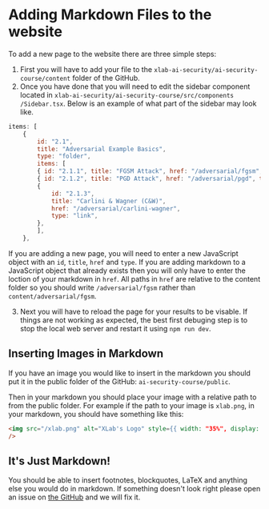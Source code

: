 # Adding Markdown Files to the website

To add a new page to the website there are three simple steps:

1.  First you will have to add your file to the `xlab-ai-security/ai-security-course/content` folder of the GitHub.
2.  Once you have done that you will need to edit the sidebar component located in `xlab-ai-security/ai-security-course/src/components
/Sidebar.tsx`. Below is an example of what part of the sidebar may look like.

```JavaScript
items: [
    {
        id: "2.1",
        title: "Adversarial Example Basics",
        type: "folder",
        items: [
        { id: "2.1.1", title: "FGSM Attack", href: "/adversarial/fgsm", type: "link" },
        { id: "2.1.2", title: "PGD Attack", href: "/adversarial/pgd", type: "link" },
        {
            id: "2.1.3",
            title: "Carlini & Wagner (C&W)",
            href: "/adversarial/carlini-wagner",
            type: "link",
        },
        ],
    },
```

If you are adding a new page, you will need to enter a new JavaScript object with
an `id`, `title`, `href` and `type`. If you are adding markdown to a JavaScript object that already
exists then you will only have to enter the loction of your markdown in `href`. All
paths in `href` are relative to the content folder so you should write `/adversarial/fgsm`
rather than `content/adversarial/fgsm`.

3.  Next you will have to reload the page for your results to be visable. If things are not
    working as expected, the best first debuging step is to stop the local web server and restart
    it using `npm run dev`.

## Inserting Images in Markdown

If you have an image you would like to insert in the markdown you should put it
in the public folder of the GitHub: `ai-security-course/public`.

Then in your markdown you should place your image with a relative path to from the public folder.
For example if the path to your image is `xlab.png`, in your markdown, you should have something like this:

```html
<img src="/xlab.png" alt="XLab's Logo" style={{ width: "35%", display: "block", margin: "0 auto" }}
/>
```

## It's Just Markdown!

You should be able to insert footnotes, blockquotes, LaTeX and anything else you would do
in markdown. If something doesn't look right please open an issue on [the GitHub](https://github.com/zroe1/xlab-ai-security/tree/main) and we will
fix it.
